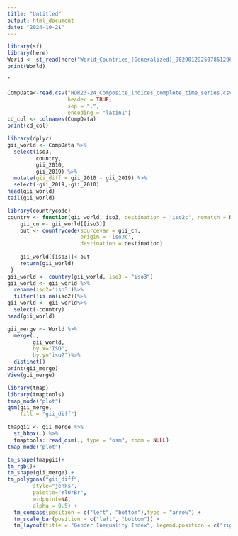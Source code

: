 ```yaml
---
title: "Untitled"
output: html_document
date: "2024-10-21"
---
```

```r
library(sf)
library(here)
World <- st_read(here("World_Countries_(Generalized)_9029012925078512962.geojson"))
print(World)
```
ˆ
```r
CompData<-read.csv("HDR23-24_Composite_indices_complete_time_series.csv",
                   header = TRUE,
                   sep = ",",
                   encoding = "latin1")
cd_col <- colnames(CompData)
print(cd_col)
```
```r
library(dplyr)
gii_world <- CompData %>%
  select(iso3,
         country,
         gii_2010,
         gii_2019) %>%
  mutate(gii_diff = gii_2010 - gii_2019) %>%
  select(-gii_2019,-gii_2010)
head(gii_world)
tail(gii_world)
```
```r
library(countrycode)
country <- function(gii_world, iso3, destination = 'iso2c', nomatch = NA, warn = TRUE) {
    gii_cn <- gii_world[[iso3]]
    out <- countrycode(sourcevar = gii_cn,
                       origin = 'iso3c',
                       destination = destination)
    
    gii_world[[iso3]]<-out
    return(gii_world)
 }
gii_world <- country(gii_world, iso3 = "iso3") 
gii_world <- gii_world %>%
  rename(iso2='iso3')%>%
  filter(!is.na(iso2))%>%
gii_world <- gii_world%>%
  select(-country)
head(gii_world)
```
```r
gii_merge <- World %>%
  merge(.,
        gii_world, 
        by.x="ISO", 
        by.y="iso2")%>%
  distinct()
print(gii_merge)
View(gii_merge)
```
```r
library(tmap)
library(tmaptools)
tmap_mode("plot")
qtm(gii_merge, 
    fill = "gii_diff")
```
```r
tmapgii <- gii_merge %>%
  st_bbox(.) %>% 
  tmaptools::read_osm(., type = "osm", zoom = NULL)
tmap_mode("plot")

tm_shape(tmapgii)+
tm_rgb()+
tm_shape(gii_merge) + 
tm_polygons("gii_diff", 
        style="jenks",
        palette="YlOrBr",
        midpoint=NA,
        alpha = 0.5) + 
  tm_compass(position = c("left", "bottom"),type = "arrow") + 
  tm_scale_bar(position = c("left", "bottom")) +
  tm_layout(title = "Gender Inequality Index", legend.position = c("right", "bottom"))
```

